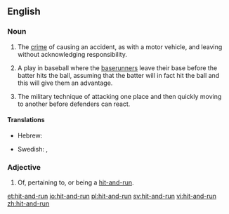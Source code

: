 ==English==

===Noun===
{{en-noun}}
{{wikipedia}}

# {{legal}} The [[crime]] of causing an accident, as with a motor vehicle, and leaving without acknowledging responsibility.
# {{baseball}} A play in baseball where the [[baserunner]]s leave their base before the batter hits the ball, assuming that the batter will in fact hit the ball and this will give them an advantage.
# {{military}} The military technique of attacking one place and then quickly moving to another before defenders can react.

====Translations====
{{trans-top|the crime of causing an accident and leaving}}
* Hebrew: {{t-|he|פגע וברח|tr=pagá uvarákh}}
{{trans-mid}}
* Swedish: {{t+|sv|smitning|c}}, {{t-|sv|smitningsolycka|c}}
{{trans-bottom}}

===Adjective===
{{en-adj|-}}

# Of, pertaining to, or being a [[#Noun|hit-and-run]].

[[et:hit-and-run]]
[[io:hit-and-run]]
[[pl:hit-and-run]]
[[sv:hit-and-run]]
[[vi:hit-and-run]]
[[zh:hit-and-run]]